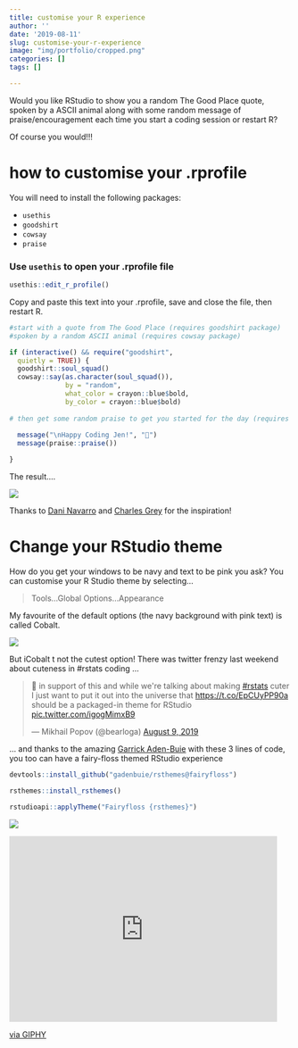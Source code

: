 ```yaml
---
title: customise your R experience
author: ''
date: '2019-08-11'
slug: customise-your-r-experience
image: "img/portfolio/cropped.png"
categories: []
tags: []

---
```


Would you like RStudio to show you a random The Good Place quote, spoken by a ASCII animal along with some random message of praise/encouragement each time you start a coding session or restart R? 

Of course you would!!! 

# how to customise your .rprofile

You will need to install the following packages:

- `usethis`
- `goodshirt`
- `cowsay`
- `praise`

### Use `usethis` to open your .rprofile file

```r
usethis::edit_r_profile()
```

Copy and paste this text into your .rprofile, save and close the file, then restart R. 

```r
#start with a quote from The Good Place (requires goodshirt package) 
#spoken by a random ASCII animal (requires cowsay package)

if (interactive() && require("goodshirt", 
  quietly = TRUE)) {
  goodshirt::soul_squad()
  cowsay::say(as.character(soul_squad()),
              by = "random",
              what_color = crayon::blue$bold,
              by_color = crayon::blue$bold)
  
# then get some random praise to get you started for the day (requires the praise package) 
  
  message("\nHappy Coding Jen!", "💜")
  message(praise::praise())

}
```

The result....

![](/post/2019-08-11-customise-your-experience_files/message.png)

Thanks to [Dani Navarro](https://twitter.com/djnavarro) and [Charles Grey](https://twitter.com/cantabile) for the inspiration!


# Change your RStudio theme

How do you get your windows to be navy and text to be pink you ask? You can customise your R Studio theme by selecting...

> Tools...Global Options...Appearance

My favourite of the default options (the navy background with pink text) is called Cobalt. 

![](/post/2019-08-11-customise-your-experience_files/colbalt.png)

But iCobalt t not the cutest option! There was twitter frenzy last weekend about cuteness in #rstats coding ...

<blockquote class="twitter-tweet"><p lang="en" dir="ltr">💯 in support of this and while we&#39;re talking about making <a href="https://twitter.com/hashtag/rstats?src=hash&amp;ref_src=twsrc%5Etfw">#rstats</a> cuter I just want to put it out into the universe that <a href="https://t.co/EpCUyPP90a">https://t.co/EpCUyPP90a</a> should be a packaged-in theme for RStudio <a href="https://t.co/igogMimxB9">pic.twitter.com/igogMimxB9</a></p>&mdash; Mikhail Popov (@bearloga) <a href="https://twitter.com/bearloga/status/1159845693718069249?ref_src=twsrc%5Etfw">August 9, 2019</a></blockquote> <script async src="https://platform.twitter.com/widgets.js" charset="utf-8"></script>

... and thanks to the amazing [Garrick Aden-Buie](@grrrck) with these 3 lines of code, you too can have a fairy-floss themed RStudio experience

```r
devtools::install_github("gadenbuie/rsthemes@fairyfloss")

rsthemes::install_rsthemes()

rstudioapi::applyTheme("Fairyfloss {rsthemes}")
```


![](/post/2019-08-11-customise-your-experience_files/fairy.png)



<iframe src="https://giphy.com/embed/wOU9mPo60N7Us" width="480" height="333" frameBorder="0" class="giphy-embed" allowFullScreen></iframe><p><a href="https://giphy.com/gifs/movie-pretty-mean-girls-wOU9mPo60N7Us">via GIPHY</a></p>


